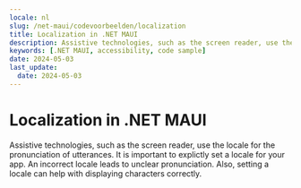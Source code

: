 ```yaml
---
locale: nl
slug: /net-maui/codevoorbeelden/localization
title: Localization in .NET MAUI
description: Assistive technologies, such as the screen reader, use the locale for the pronunciation of utterances.
keywords: [.NET MAUI, accessibility, code sample]
date: 2024-05-03
last_update:
  date: 2024-05-03
---
```


# Localization in .NET MAUI

Assistive technologies, such as the screen reader, use the locale for the pronunciation of utterances. It is important to explictly set a locale for your app. An incorrect locale leads to unclear pronunciation. Also, setting a locale can help with displaying characters correctly.

<CodeSample id="text-localization" platform="net-maui" locale="en"/>
